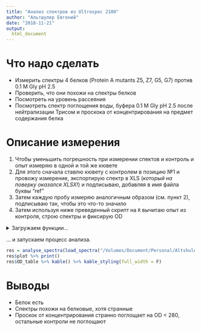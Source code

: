 ```yaml
---
title: "Анализ спектров из Ultrospec 2100"
author: "Альтшулер Евгений"
date: "2018-11-21"
output: 
  html_document
---
```


# Что надо сделать

* Измерить спектры 4 белков (Protein A mutants Z5, Z7, G5, G7) против 0.1 M Gly pH 2.5
* Проверить, что они похожи на спектры белков
* Посмотреть на уровень рассеяния
* Посмотреть спектр поглощения воды, буфера 0.1 M Gly pH 2.5 после нейтрализации Трисом и проскока от концентрирования на предмет содержания белка

# Описание измерения

1. Чтобы уменьшить погрешность при измерении спектов и контроль и опыт измеряю в одной и той же кювете
2. Для этого сначала ставлю кювету с контролем в позицию №1 и провожу измерение, экспортирую спектр в XLS (_который на поверку оказался XLSX!_) и подписываю, добавляя в имя файла буквы "ref"
3. Затем каждую пробу измеряю аналогичным образом (см. пункт 2), подписываю так, чтобы это что-то значило
4. Затем используя ниже преведенный скрипт на `R` вычитаю опыт из контроля, строю спектры и фиксирую OD

<details><summary>Загружаем функции... </summary>
<p>

```r
# open spectrum file
library(tidyverse)
library(readxl)
library(splines)
library(knitr)
library(kableExtra)

load_spectra = function(dir){ # dir for xls(x) files
  files = list.files(path = dir, pattern = "*.xls*", ignore.case = T)
  loaded = list()
  for (file in files) {
    label = str_replace(str=file, pat= ".*\\} (.*)\\.[Xx][Ll][Ss][Xx]?", "\\1")
    item_name = ifelse(str_detect(file, fixed("ref", ignore_case = T)), "REF", label)
    loaded[[item_name]] = read_xlsx(paste(dir, file, sep=''), skip = 18)
  }
  return(loaded)
}

smooth.spline2 <- function(formula, data, ...) { 
  mat <- model.frame(formula, data) 
  smooth.spline(mat[, 2], mat[, 1])
} 

predictdf.smooth.spline <- function(model, xseq, se, level) {
  pred <- predict(model, xseq)
  data.frame(x = xseq, y = pred$y)
}

# subtract ref, plot & table the results

analyse_spectra = function(
  loaded_list,
  xlim = c(240, 320),
  ylim = c(0, 0.8),
  smooth.spar = NULL
  ){
  if (!('REF' %in% names(loaded_list))) stop("No reference 'REF' found!")
  sign = ifelse(loaded_list[['REF']]$Absorbance[1]>0, 1, -1)
  result = tibble(Wavelength = loaded_list[['REF']]$Wavelength)
  items = setdiff(names(loaded_list), 'REF')
  for (item in items){
    result[[item]] = (loaded_list[['REF']]$Absorbance - loaded_list[[item]]$Absorbance)*-sign
  }
  res_table = result %>% filter(Wavelength %in% c(260, 280, 320)) %>% t()
  colnames(res_table) = res_table[1,]
  res_list = list()
  res_list$OD_table = res_table[-1,] %>% round(., 3)
  result_l = result %>% gather("Sample", "Signal", -Wavelength)

  res_list$plot = ggplot(result_l, aes(x=Wavelength, y=Signal, col=Sample)) + 
    geom_point(size=2, alpha=.3) + 
    stat_smooth(method='smooth.spline2', se=F) + 
    coord_cartesian(ylim=ylim, xlim=xlim) + 
    theme_classic()
  return(res_list)
}
```
</p>
</details>

... и запускаем процесс анализа.

```r
res = analyse_spectra(load_spectra("/Volumes/Document/Personal/Altshuler_E/misc/2018-11-20/"))
res$plot %>% print()
res$OD_table %>% kable() %>% kable_styling(full_width = F)
```

# Выводы

* Белок есть
* Спектры похожи на белковые, хотя странные
* Проскок от концентрирования странно поглощает на OD < 280, остальные контроли не поглощают
